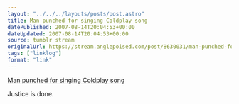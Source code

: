 ```yaml
---
layout: "../../../layouts/posts/post.astro"
title: Man punched for singing Coldplay song
datePublished: 2007-08-14T20:04:53+00:00
dateUpdated: 2007-08-14T20:04:53+00:00
source: tumblr stream
originalUrl: https://stream.anglepoised.com/post/8630031/man-punched-for-singing-coldplay-song-yahoo
tags: ["linklog"]
format: "link"
---
```


[Man punched for singing Coldplay song][1]

Justice is done.

[1]: https://www.nme.com/news/music/coldplay-461-1340820
